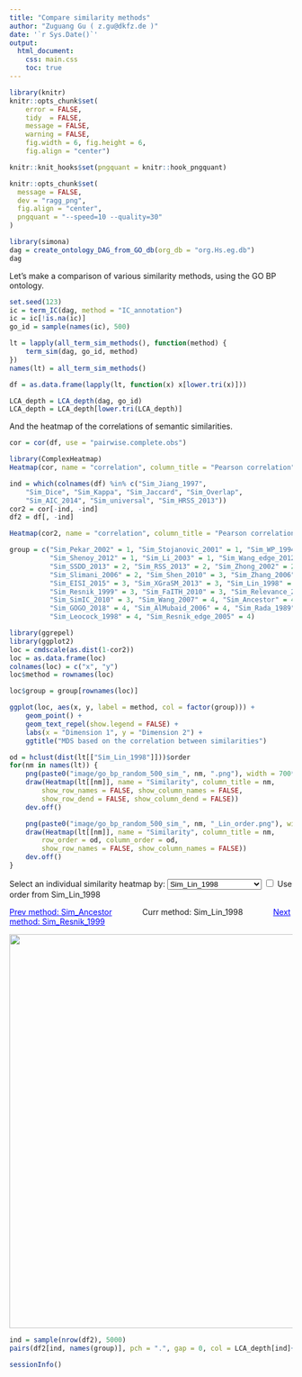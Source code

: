 ```yaml
---
title: "Compare similarity methods"
author: "Zuguang Gu ( z.gu@dkfz.de )"
date: '`r Sys.Date()`'
output: 
  html_document:
    css: main.css
    toc: true
---
```


```r
library(knitr)
knitr::opts_chunk$set(
    error = FALSE,
    tidy  = FALSE,
    message = FALSE,
    warning = FALSE,
    fig.width = 6, fig.height = 6,
    fig.align = "center")

knitr::knit_hooks$set(pngquant = knitr::hook_pngquant)

knitr::opts_chunk$set(
  message = FALSE,
  dev = "ragg_png",
  fig.align = "center",
  pngquant = "--speed=10 --quality=30"
)
```


```r
library(simona)
dag = create_ontology_DAG_from_GO_db(org_db = "org.Hs.eg.db")
dag
```

Let's make a comparison of various similarity methods, using the GO BP ontology.

```r
set.seed(123)
ic = term_IC(dag, method = "IC_annotation")
ic = ic[!is.na(ic)]
go_id = sample(names(ic), 500)
```


```r
lt = lapply(all_term_sim_methods(), function(method) {
    term_sim(dag, go_id, method)
})
names(lt) = all_term_sim_methods()
```

```r
df = as.data.frame(lapply(lt, function(x) x[lower.tri(x)]))

LCA_depth = LCA_depth(dag, go_id)
LCA_depth = LCA_depth[lower.tri(LCA_depth)]
```


And the heatmap of the correlations of semantic similarities. 

```r
cor = cor(df, use = "pairwise.complete.obs")

library(ComplexHeatmap)
Heatmap(cor, name = "correlation", column_title = "Pearson correlation")
```

```r
ind = which(colnames(df) %in% c("Sim_Jiang_1997", 
    "Sim_Dice", "Sim_Kappa", "Sim_Jaccard", "Sim_Overlap", 
    "Sim_AIC_2014", "Sim_universal", "Sim_HRSS_2013"))
cor2 = cor[-ind, -ind]
df2 = df[, -ind]
```

```r
Heatmap(cor2, name = "correlation", column_title = "Pearson correlation")
```

```r
group = c("Sim_Pekar_2002" = 1, "Sim_Stojanovic_2001" = 1, "Sim_WP_1994" = 1,
          "Sim_Shenoy_2012" = 1, "Sim_Li_2003" = 1, "Sim_Wang_edge_2012" = 1,
          "Sim_SSDD_2013" = 2, "Sim_RSS_2013" = 2, "Sim_Zhong_2002" = 2,
          "Sim_Slimani_2006" = 2, "Sim_Shen_2010" = 3, "Sim_Zhang_2006" = 3,
          "Sim_EISI_2015" = 3, "Sim_XGraSM_2013" = 3, "Sim_Lin_1998" = 3,
          "Sim_Resnik_1999" = 3, "Sim_FaITH_2010" = 3, "Sim_Relevance_2006" = 3,
          "Sim_SimIC_2010" = 3, "Sim_Wang_2007" = 4, "Sim_Ancestor" = 4,
          "Sim_GOGO_2018" = 4, "Sim_AlMubaid_2006" = 4, "Sim_Rada_1989" = 4,
          "Sim_Leocock_1998" = 4, "Sim_Resnik_edge_2005" = 4)
```

```r
library(ggrepel)
library(ggplot2)
loc = cmdscale(as.dist(1-cor2))
loc = as.data.frame(loc)
colnames(loc) = c("x", "y")
loc$method = rownames(loc)

loc$group = group[rownames(loc)]

ggplot(loc, aes(x, y, label = method, col = factor(group))) + 
    geom_point() + 
    geom_text_repel(show.legend = FALSE) +
    labs(x = "Dimension 1", y = "Dimension 2") +
    ggtitle("MDS based on the correlation between similarities")
```



```r
od = hclust(dist(lt[["Sim_Lin_1998"]]))$order
for(nm in names(lt)) {
    png(paste0("image/go_bp_random_500_sim_", nm, ".png"), width = 700*1.5, height = 700*1.5, res = 72*1.5)
    draw(Heatmap(lt[[nm]], name = "Similarity", column_title = nm,
        show_row_names = FALSE, show_column_names = FALSE,
        show_row_dend = FALSE, show_column_dend = FALSE))
    dev.off()

    png(paste0("image/go_bp_random_500_sim_", nm, "_Lin_order.png"), width = 700*1.5, height = 700*1.5, res = 72*1.5)
    draw(Heatmap(lt[[nm]], name = "Similarity", column_title = nm,
        row_order = od, column_order = od,
        show_row_names = FALSE, show_column_names = FALSE))
    dev.off()
}
```

<style>
#prev, #next {
    text-decoration: underline;
    color: blue;
}
#prev:hover, #next:hover {
    cursor: pointer;
}
#prev, #curr {
    margin-right: 50px;
}
#image p {
    text-align: center;
}
</style>

Select an individual similarity heatmap by: <select id="select">
  <option value='0'>Sim_Lin_1998</option>
  <option value='1'>Sim_Resnik_1999</option>
  <option value='2'>Sim_FaITH_2010</option>
  <option value='3'>Sim_Relevance_2006</option>
  <option value='4'>Sim_SimIC_2010</option>
  <option value='5'>Sim_XGraSM_2013</option>
  <option value='6'>Sim_EISI_2015</option>
  <option value='7'>Sim_AIC_2014</option>
  <option value='8'>Sim_Zhang_2006</option>
  <option value='9'>Sim_universal</option>
  <option value='10'>Sim_Wang_2007</option>
  <option value='11'>Sim_GOGO_2018</option>
  <option value='12'>Sim_Rada_1989</option>
  <option value='13'>Sim_Resnik_edge_2005</option>
  <option value='14'>Sim_Leocock_1998</option>
  <option value='15'>Sim_WP_1994</option>
  <option value='16'>Sim_Slimani_2006</option>
  <option value='17'>Sim_Shenoy_2012</option>
  <option value='18'>Sim_Pekar_2002</option>
  <option value='19'>Sim_Stojanovic_2001</option>
  <option value='20'>Sim_Wang_edge_2012</option>
  <option value='21'>Sim_Zhong_2002</option>
  <option value='22'>Sim_AlMubaid_2006</option>
  <option value='23'>Sim_Li_2003</option>
  <option value='24'>Sim_RSS_2013</option>
  <option value='25'>Sim_HRSS_2013</option>
  <option value='26'>Sim_Shen_2010</option>
  <option value='27'>Sim_SSDD_2013</option>
  <option value='28'>Sim_Jiang_1997</option>
  <option value='29'>Sim_Kappa</option>
  <option value='30'>Sim_Jaccard</option>
  <option value='31'>Sim_Dice</option>
  <option value='32'>Sim_Overlap</option>
  <option value='33'>Sim_Ancestor</option>
</select> <input id="use_lin_order" type="checkbox" /> Use order from Sim_Lin_1998

<span id="prev" value="33">Prev method: Sim_Ancestor</span> <span id="curr">Curr method: Sim_Lin_1998</span> <span id="next" value="1">Next method: Sim_Resnik_1999</span> 

<div id="image"><p><img src="image/go_bp_random_500_sim_Sim_Lin_1998.png" width="700" /></p></div>


```r
ind = sample(nrow(df2), 5000)
pairs(df2[ind, names(group)], pch = ".", gap = 0, col = LCA_depth[ind]+1)
```


```r
sessionInfo()
```

<script>
methods = ["Sim_Lin_1998", "Sim_Resnik_1999", "Sim_FaITH_2010", "Sim_Relevance_2006", "Sim_SimIC_2010", "Sim_XGraSM_2013", "Sim_EISI_2015", "Sim_AIC_2014", "Sim_Zhang_2006", "Sim_universal", "Sim_Wang_2007", "Sim_GOGO_2018", "Sim_Rada_1989", "Sim_Resnik_edge_2005", "Sim_Leocock_1998", "Sim_WP_1994", "Sim_Slimani_2006", "Sim_Shenoy_2012", "Sim_Pekar_2002", "Sim_Stojanovic_2001", "Sim_Wang_edge_2012", "Sim_Zhong_2002", "Sim_AlMubaid_2006", "Sim_Li_2003", "Sim_RSS_2013", "Sim_HRSS_2013", "Sim_Shen_2010", "Sim_SSDD_2013", "Sim_Jiang_1997", "Sim_Kappa", "Sim_Jaccard", "Sim_Dice", "Sim_Overlap", "Sim_Ancestor"];
$("#select").on("change", function() {
    i = parseInt($(this).val());
    suffix = ".png"
    if($("#use_lin_order").is(':checked')) {
        suffix = "_Lin_order.png"
    }
    $("#image img").attr("src", "image/go_bp_random_500_sim_" + methods[i] + suffix);
    $("#curr").text("Curr method: " + methods[i]);

    prev_i = i - 1;
    if(prev_i < 0) {
        prev_i = 33
    }
    $("#prev").attr("value", prev_i);
    $("#prev").text("Prev method: " + methods[prev_i]);

    next_i = i + 1;
    if(next_i > 33) {
        next_i = 0;
    }
    $("#next").attr("value", next_i);
    $("#next").text("Next method: " + methods[next_i]);
});
$("#prev").click(function() {
    i = parseInt($(this).attr("value"));
    suffix = ".png"
    if($("#use_lin_order").is(':checked')) {
        suffix = "_Lin_order.png"
    }
    $("#image img").attr("src", "image/go_bp_random_500_sim_" + methods[i] + suffix);
    $("#curr").text("Curr method: " + methods[i]);

    prev_i = i - 1;
    if(prev_i < 0) {
        prev_i = 33
    }
    $("#prev").attr("value", prev_i);
    $("#prev").text("Prev method: " + methods[prev_i]);

    next_i = i + 1;
    if(next_i > 33) {
        next_i = 0;
    }
    $("#next").attr("value", next_i);
    $("#next").text("Next method: " + methods[next_i]);

    $("#select").val(i);
})
$("#next").click(function() {
    i = parseInt($(this).attr("value"));
    suffix = ".png"
    if($("#use_lin_order").is(':checked')) {
        suffix = "_Lin_order.png"
    }
    $("#image img").attr("src", "image/go_bp_random_500_sim_" + methods[i] + suffix);
    $("#curr").text("Curr method: " + methods[i]);

    prev_i = i - 1;
    if(prev_i < 0) {
        prev_i = 33
    }
    $("#prev").attr("value", prev_i);
    $("#prev").text("Prev method: " + methods[prev_i]);

    next_i = i + 1;
    if(next_i > 33) {
        next_i = 0;
    }
    $("#next").attr("value", next_i);
    $("#next").text("Next method: " + methods[next_i]);

    $("#select").val(i);
})
$("#use_lin_order").change(function() {
    i = parseInt($("#select").val());
    if(this.checked) {
        $("#image img").attr("src", "image/go_bp_random_500_sim_" + methods[i] + "_Lin_order.png");
    } else {
        $("#image img").attr("src", "image/go_bp_random_500_sim_" + methods[i] + ".png");
    }
})

</script>
